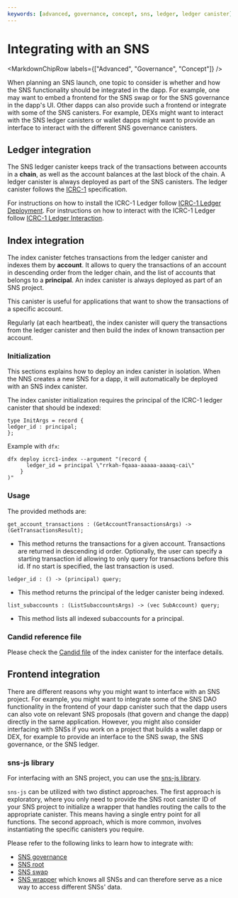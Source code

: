 ```yaml
---
keywords: [advanced, governance, concept, sns, ledger, ledger canister]
---
```



# Integrating with an SNS

<MarkdownChipRow labels={["Advanced", "Governance", "Concept"]} />



When planning an SNS launch, one topic to consider is whether and how the SNS functionality should be integrated in the dapp.
For example, one may want to embed a frontend for the SNS swap or for the SNS governance in the dapp's UI.
Other dapps can also provide such a frontend or integrate with some of the SNS canisters.
For example, DEXs might want to interact with the SNS ledger canisters or wallet dapps might want to provide an interface to interact with the different SNS governance canisters.

## Ledger integration

The SNS ledger canister keeps track of the transactions between accounts in a **chain**,
as well as the account balances at the last block of the chain.
A ledger canister is always deployed as part of the SNS canisters.
The ledger canister follows the [ICRC-1](https://github.com/dfinity/ICRC-1) specification.

For instructions on how to install the ICRC-1 Ledger follow [ICRC-1 Ledger Deployment](/docs/current/developer-docs/defi/tokens/ledger/setup/icrc1_ledger_setup).
For instructions on how to interact with the ICRC-1 Ledger follow [ICRC-1 Ledger Interaction](/docs/current/developer-docs/defi/tokens/indexes).

## Index integration

The index canister fetches transactions from the ledger canister and indexes them by **account**.
It allows to query the transactions of an account in descending order from the ledger chain, and the list of accounts that belongs to a **principal**.
An index canister is always deployed as part of an SNS project.

This canister is useful for applications that want to show the transactions of a specific account.

Regularly (at each heartbeat), the index canister will query the transactions from
the ledger canister and then build the index of known transaction per account.

### Initialization

This sections explains how to deploy an index canister in isolation.
When the NNS creates a new SNS for a dapp, it will automatically be deployed with an SNS index canister.

The index canister initialization requires the principal of the ICRC-1 ledger canister that should be indexed:

```
type InitArgs = record {
ledger_id : principal;
};
```

Example with `dfx`:

```shell
dfx deploy icrc1-index --argument "(record {
      ledger_id = principal \"rrkah-fqaaa-aaaaa-aaaaq-cai\"
    }
)"
```

### Usage

The provided methods are:

```
get_account_transactions : (GetAccountTransactionsArgs) -> (GetTransactionsResult);
```
- This method returns the transactions for a given account. Transactions are returned in descending id order.
Optionally, the user can specify a starting transaction id allowing to only query for transactions before this id. If no start is specified, the last transaction is used.

```
ledger_id : () -> (principal) query;
```
- This method returns the principal of the ledger canister being indexed.

```
list_subaccounts : (ListSubaccountsArgs) -> (vec SubAccount) query;
```
- This method lists all indexed subaccounts for a principal.

### Candid reference file

Please check the [Candid file](https://github.com/dfinity/ic/blob/master/rs/ledger_suite/icrc1/index-ng/index-ng.did) of the index canister for the interface details.

## Frontend integration

There are different reasons why you might want to interface with an SNS project.
For example, you might want to integrate some of the SNS DAO functionality in the frontend of your dapp canister such that the dapp users can also vote on relevant SNS proposals (that govern and change the dapp) directly in the same application.
However, you might also consider interfacing with SNSs if you work on a project that builds a wallet dapp or DEX, for example to provide an interface to the SNS swap, the SNS governance, or the SNS ledger.

### sns-js library
For interfacing with an SNS project, you can use the [sns-js library](https://github.com/dfinity/ic-js/blob/main/packages/sns/README.md).

`sns-js` can be utilized with two distinct approaches.
The first approach is exploratory, where you only need to provide the SNS root canister ID of your SNS project to initialize a wrapper that handles routing the calls to the appropriate canister. This means having a single entry point for all functions.
The second approach, which is more common, involves instantiating the specific canisters you require.

Please refer to the following links to learn how to integrate with:
* [SNS governance](https://github.com/dfinity/ic-js/blob/main/packages/sns/README.md#factory-snsgovernancecanister)
* [SNS root](https://github.com/dfinity/ic-js/blob/main/packages/sns/README.md#factory-snsrootcanister)
* [SNS swap](https://github.com/dfinity/ic-js/blob/main/packages/sns/README.md#factory-snsswapcanister)
* [SNS wrapper](https://github.com/dfinity/ic-js/blob/main/packages/sns/README.md#factory-snswrapper) which knows all SNSs and can therefore serve as a nice way to access different SNSs' data.
